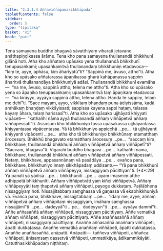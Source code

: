 ```yaml
---
title: "2.3.1.4 Aññaviññāpanasikkhāpada"
tableOfContents: false
sidebar:
  order: 5
type: "tipitaka"
basket: "vi"
book: "paci"
---
```



<DynamicBreadcrumb />

<Division number="748" book="paci">

<Paragraph number="2463" book="paci">
Tena samayena buddho bhagavā sāvatthiyaṃ viharati jetavane anāthapiṇḍikassa ārāme. Tena kho pana samayena thullanandā bhikkhunī gilānā hoti. Atha kho aññataro upāsako yena thullanandā bhikkhunī tenupasaṅkami; upasaṅkamitvā thullanandaṃ bhikkhuniṃ etadavoca—  “kiṃ te, ayye, aphāsu, kiṃ āharīyatū”ti? “Sappinā me, āvuso, attho”ti. Atha kho so upāsako aññatarassa āpaṇikassa gharā kahāpaṇassa sappiṃ āharitvā thullanandāya bhikkhuniyā adāsi. Thullanandā bhikkhunī evamāha—  “na me, āvuso, sappinā attho; telena me attho”ti. Atha kho so upāsako yena so āpaṇiko tenupasaṅkami; upasaṅkamitvā taṃ āpaṇikaṃ etadavoca—  “na kirāyyo, ayyāya sappinā attho, telena attho. Handa te sappiṃ, telaṃ me dehī”ti. “Sace mayaṃ, ayyo, vikkītaṃ bhaṇḍaṃ puna ādiyissāma, kadā amhākaṃ bhaṇḍaṃ vikkāyissati; sappissa kayena sappi haṭaṃ, telassa kayaṃ āhara, telaṃ harissasī”ti. Atha kho so upāsako ujjhāyati khiyyati vipāceti—  “kathañhi nāma ayyā thullanandā aññaṃ viññāpetvā aññaṃ viññāpessatī”ti.
</Paragraph>

<Paragraph number="2464" book="paci">
Assosuṃ kho bhikkhuniyo tassa upāsakassa ujjhāyantassa khiyyantassa vipācentassa. Yā tā bhikkhuniyo appicchā …pe…  tā ujjhāyanti khiyyanti vipācenti …pe…  atha kho tā bhikkhuniyo bhikkhūnaṃ etamatthaṃ ārocesuṃ. Bhikkhū bhagavato etamatthaṃ ārocesuṃ …pe…  “saccaṃ kira, bhikkhave, thullanandā bhikkhunī aññaṃ viññāpetvā aññaṃ viññāpetī”ti? “Saccaṃ, bhagavā”ti. Vigarahi buddho bhagavā …pe…  kathañhi nāma, bhikkhave, thullanandā bhikkhunī aññaṃ viññāpetvā aññaṃ viññāpessati. Netaṃ, bhikkhave, appasannānaṃ vā pasādāya …pe…  evañca pana, bhikkhave, bhikkhuniyo imaṃ sikkhāpadaṃ uddisantu—
</Paragraph>

</Division>
<Division number="749" book="paci">

<Paragraph number="2465" book="paci">
<Emphasis>“Yā pana bhikkhunī aññaṃ viññāpetvā aññaṃ viññāpeyya, nissaggiyaṃ pācittiyan”</Emphasis>ti. (*4*:<Emphasis>29</Emphasis>)
</Paragraph>

</Division>
<Division number="750" book="paci">

<Paragraph number="2466" book="paci">
<Emphasis>Yā panā</Emphasis>ti yā yādisā …pe…  <Emphasis>bhikkhunī</Emphasis>ti …pe…  ayaṃ imasmiṃ atthe adhippetā bhikkhunīti.
</Paragraph>

<Paragraph number="2467" book="paci">
<Emphasis>Aññaṃ viññāpetvā</Emphasis>ti yaṃ kiñci viññāpetvā.
</Paragraph>

<Paragraph number="2468" book="paci">
<Emphasis>Aññaṃ viññāpeyyā</Emphasis>ti taṃ ṭhapetvā aññaṃ viññāpeti, payoge dukkaṭaṃ. Paṭilābhena nissaggiyaṃ hoti. Nissajjitabbaṃ saṃghassa vā gaṇassa vā ekabhikkhuniyā vā. Evañca pana, bhikkhave, nissajjitabbaṃ …pe…  “idaṃ me, ayye, aññaṃ viññāpetvā aññaṃ viññāpitaṃ nissaggiyaṃ, imāhaṃ saṃghassa nissajjāmī”ti …pe…  dadeyyā”ti …pe…  dadeyyun”ti …pe…  ayyāya dammī”ti.
</Paragraph>

</Division>
<Division number="751" book="paci">

<Paragraph number="2469" book="paci">
Aññe aññasaññā aññaṃ viññāpeti, nissaggiyaṃ pācittiyaṃ. Aññe vematikā aññaṃ viññāpeti, nissaggiyaṃ pācittiyaṃ. Aññe anaññasaññā aññaṃ viññāpeti, nissaggiyaṃ pācittiyaṃ.
</Paragraph>

<Paragraph number="2470" book="paci">
Anaññe aññasaññā anaññaṃ viññāpeti, āpatti dukkaṭassa. Anaññe vematikā anaññaṃ viññāpeti, āpatti dukkaṭassa. Anaññe anaññasaññā, anāpatti.
</Paragraph>

</Division>
<Division number="752" book="paci">

<Paragraph number="2471" book="paci">
Anāpatti—  taññeva viññāpeti, aññañca viññāpeti, ānisaṃsaṃ dassetvā viññāpeti, ummattikāya, ādikammikāyāti.

</Paragraph>
</Division>

<Paragraph number="2472" type="center" book="paci">
Catutthasikkhāpadaṃ niṭṭhitaṃ.
</Paragraph>